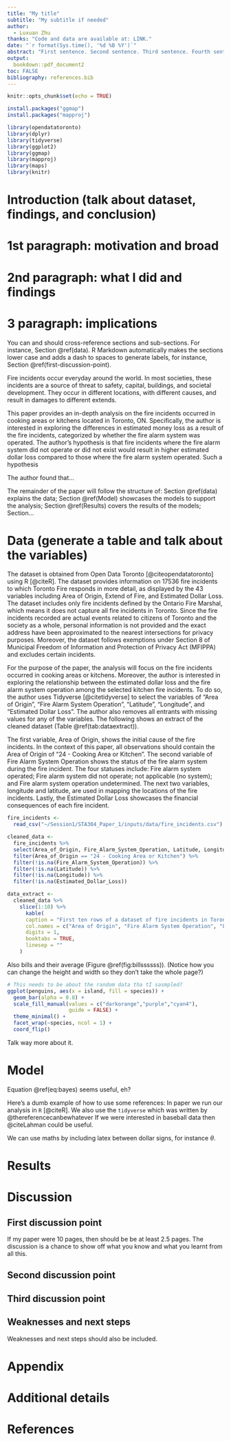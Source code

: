 ```yaml
---
title: "My title"
subtitle: "My subtitle if needed"
author: 
  - Luxuan Zhu
thanks: "Code and data are available at: LINK."
date: "`r format(Sys.time(), '%d %B %Y')`"
abstract: "First sentence. Second sentence. Third sentence. Fourth sentence."
output:
  bookdown::pdf_document2
toc: FALSE
bibliography: references.bib
---
```


```r
knitr::opts_chunk$set(echo = TRUE)

install.packages("ggmap")
install.packages("mapproj")

library(opendatatoronto)
library(dplyr)
library(tidyverse)
library(ggplot2)
library(ggmap)
library(mapproj)
library(maps)
library(knitr)
```

# Introduction (talk about dataset, findings, and conclusion)

# 1st paragraph: motivation and broad
# 2nd paragraph: what I did and findings
# 3 paragraph: implications

You can and should cross-reference sections and sub-sections. For instance, Section \@ref(data). R Markdown automatically makes the sections lower case and adds a dash to spaces to generate labels, for instance, Section \@ref(first-discussion-point). 

Fire incidents occur everyday around the world. In most societies, these incidents are a source of threat to safety, capital, buildings, and societal development. They occur in different locations, with different causes, and result in damages to different extends. 

This paper provides an in-depth analysis on the fire incidents occurred in cooking areas or kitchens located in Toronto, ON. Specifically, the author is interested in exploring the differences in estimated money loss as a result of the fire incidents, categorized by whether the fire alarm system was operated. The author's hypothesis is that fire incidents where the fire alarm system did not operate or did not exist would result in higher estimated dollar loss compared to those where the fire alarm system operated. Such a hypothesis 

The author found that...

The remainder of the paper will follow the structure of: Section \@ref(data) explains the data; Section \@ref(Model) showcases the models to support the analysis; Section \@ref(Results) covers the results of the models; Section...

# Data (generate a table and talk about the variables)

The dataset is obtained from Open Data Toronto [@citeopendatatoronto] using R [@citeR]. The dataset provides information on 17536 fire incidents to which Toronto Fire responds in more detail, as displayed by the 43 variables including Area of Origin, Extend of Fire, and Estimated Dollar Loss. The dataset includes only fire incidents defined by the Ontario Fire Marshal, which means it does not capture all fire incidents in Toronto. Since the fire incidents recorded are actual events related to citizens of Toronto and the society as a whole, personal information is not provided and the exact address have been approximated to the nearest intersections for privacy purposes. Moreover, the dataset follows exemptions under Section 8 of Municipal Freedom of Information and Protection of Privacy Act (MFIPPA) and excludes certain incidents.

For the purpose of the paper, the analysis will focus on the fire incidents occurred in cooking areas or kitchens. Moreover, the author is interested in exploring the relationship between the estimated dollar loss and the fire alarm system operation among the selected kitchen fire incidents. To do so, the author uses Tidyverse [@citetidyverse] to select the variables of "Area of Origin", "Fire Alarm System Operation", "Latitude", "Longitude", and "Estimated Dollar Loss". The author also removes all entrants with missing values for any of the variables. The following shows an extract of the cleaned dataset (Table \@ref(tab:dataextract)).

The first variable, Area of Origin, shows the initial cause of the fire incidents. In the context of this paper, all observations should contain the Area of Origin of "24 - Cooking Area or Kitchen". The second variable of Fire Alarm System Operation shows the status of the fire alarm system during the fire incident. The four statuses include: Fire alarm system operated; Fire alarm system did not operate; not applicable (no system); and Fire alarm system operation undetermined. The next two variables, longitude and latitude, are used in mapping the locations of the fire incidents. Lastly, the Estimated Dollar Loss showcases the financial consequences of each fire incident. 

```r
fire_incidents <-
  read_csv("~/Session1/STA304_Paper_1/inputs/data/fire_incidents.csv")

cleaned_data <-
  fire_incidents %>%
  select(Area_of_Origin, Fire_Alarm_System_Operation, Latitude, Longitude, Estimated_Dollar_Loss) %>%
  filter(Area_of_Origin == "24 - Cooking Area or Kitchen") %>%
  filter(!is.na(Fire_Alarm_System_Operation)) %>%
  filter(!is.na(Latitude)) %>%
  filter(!is.na(Longitude)) %>%
  filter(!is.na(Estimated_Dollar_Loss))

data_extract <-
  cleaned_data %>% 
    slice(1:10) %>%
      kable(
      caption = "First ten rows of a dataset of fire incidents in Toronto",
      col.names = c("Area of Origin", "Fire Alarm System Operation", "Latitude", "Longitude", "Estimated Dollar Loss"),
      digits = 1,
      booktabs = TRUE, 
      linesep = ""
    )
```

Also bills and their average (Figure \@ref(fig:billssssss)). (Notice how you can change the height and width so they don't take the whole page?)

```r

# This needs to be about the random data tha tI sasmpled?
ggplot(penguins, aes(x = island, fill = species)) +
  geom_bar(alpha = 0.8) +
  scale_fill_manual(values = c("darkorange","purple","cyan4"),
                    guide = FALSE) +
  theme_minimal() +
  facet_wrap(~species, ncol = 1) +
  coord_flip()
```

Talk way more about it. 



# Model

\begin{equation}
Pr(\theta | y) = \frac{Pr(y | \theta) Pr(\theta)}{Pr(y)}  (\#eq:bayes)
\end{equation}

Equation \@ref(eq:bayes) seems useful, eh?

Here's a dumb example of how to use some references: In paper we run our analysis in `R` [@citeR]. We also use the `tidyverse` which was written by @thereferencecanbewhatever If we were interested in baseball data then @citeLahman could be useful. 

We can use maths by including latex between dollar signs, for instance $\theta$.


# Results

# Discussion

## First discussion point

If my paper were 10 pages, then should be be at least 2.5 pages. The discussion is a chance to show off what you know and what you learnt from all this. 

## Second discussion point

## Third discussion point

## Weaknesses and next steps

Weaknesses and next steps should also be included.

\newpage

\appendix

# Appendix {-}


# Additional details


\newpage


# References